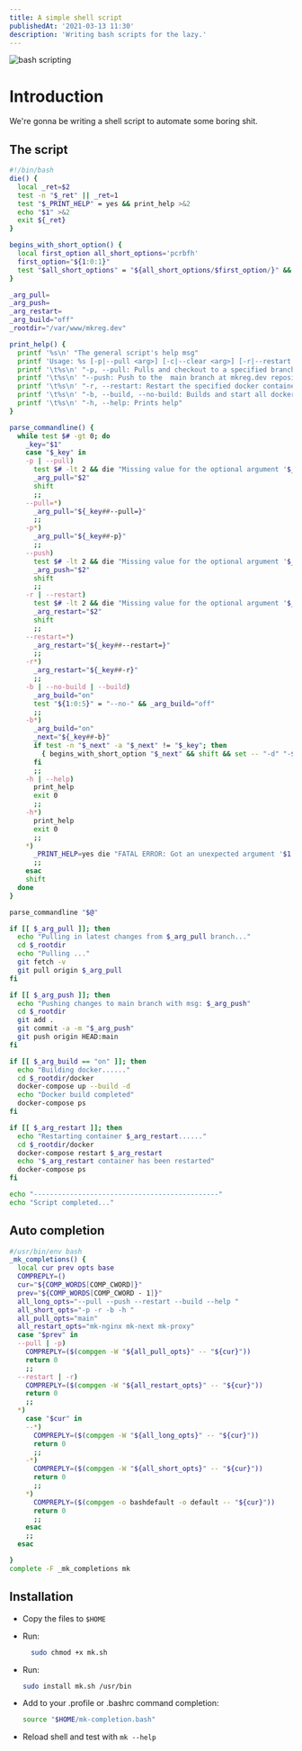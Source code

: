 ```yaml
---
title: A simple shell script
publishedAt: '2021-03-13 11:30'
description: 'Writing bash scripts for the lazy.'
---
```


<Image
  src="/static/images/writing/bin-bash/linux.png"
  alt="bash scripting"
  width={620}
  height={413}
/>

# Introduction

<p>We're gonna be writing a shell script to automate some boring shit. </p>

## The script

```bash
#!/bin/bash
die() {
  local _ret=$2
  test -n "$_ret" || _ret=1
  test "$_PRINT_HELP" = yes && print_help >&2
  echo "$1" >&2
  exit ${_ret}
}

begins_with_short_option() {
  local first_option all_short_options='pcrbfh'
  first_option="${1:0:1}"
  test "$all_short_options" = "${all_short_options/$first_option/}" && return 1 || return 0
}

_arg_pull=
_arg_push=
_arg_restart=
_arg_build="off"
_rootdir="/var/www/mkreg.dev"

print_help() {
  printf '%s\n' "The general script's help msg"
  printf 'Usage: %s [-p|--pull <arg>] [-c|--clear <arg>] [-r|--restart <arg>] [-b|--(no-)build] [-f|--(no-)files] [-h|--help]\n' "$0"
  printf '\t%s\n' "-p, --pull: Pulls and checkout to a specified branch for  mkreg.dev repository e.g: mk -p v1.0  (no default)"
  printf '\t%s\n' "--push: Push to the  main branch at mkreg.dev repositoy with commit message e.g: mk --push 'new update'  (no default)"
  printf '\t%s\n' "-r, --restart: Restart the specified docker container e.g: mk -r mk-server (no default)"
  printf '\t%s\n' "-b, --build, --no-build: Builds and start all docker containers e.g: mk --build (off by default)"
  printf '\t%s\n' "-h, --help: Prints help"
}

parse_commandline() {
  while test $# -gt 0; do
    _key="$1"
    case "$_key" in
    -p | --pull)
      test $# -lt 2 && die "Missing value for the optional argument '$_key'." 1
      _arg_pull="$2"
      shift
      ;;
    --pull=*)
      _arg_pull="${_key##--pull=}"
      ;;
    -p*)
      _arg_pull="${_key##-p}"
      ;;
    --push)
      test $# -lt 2 && die "Missing value for the optional argument '$_key'." 1
      _arg_push="$2"
      shift
      ;;
    -r | --restart)
      test $# -lt 2 && die "Missing value for the optional argument '$_key'." 1
      _arg_restart="$2"
      shift
      ;;
    --restart=*)
      _arg_restart="${_key##--restart=}"
      ;;
    -r*)
      _arg_restart="${_key##-r}"
      ;;
    -b | --no-build | --build)
      _arg_build="on"
      test "${1:0:5}" = "--no-" && _arg_build="off"
      ;;
    -b*)
      _arg_build="on"
      _next="${_key##-b}"
      if test -n "$_next" -a "$_next" != "$_key"; then
        { begins_with_short_option "$_next" && shift && set -- "-d" "-${_next}" "$@"; } || die "The short option '$_key' can't be decomposed to ${_key:0:2} and -${_key:2}, because ${_key:0:2} doesn't accept value and '-${_key:2:1}' doesn't correspond to a short option."
      fi
      ;;
    -h | --help)
      print_help
      exit 0
      ;;
    -h*)
      print_help
      exit 0
      ;;
    *)
      _PRINT_HELP=yes die "FATAL ERROR: Got an unexpected argument '$1'" 1
      ;;
    esac
    shift
  done
}

parse_commandline "$@"

if [[ $_arg_pull ]]; then
  echo "Pulling in latest changes from $_arg_pull branch..."
  cd $_rootdir
  echo "Pulling ..."
  git fetch -v
  git pull origin $_arg_pull
fi

if [[ $_arg_push ]]; then
  echo "Pushing changes to main branch with msg: $_arg_push"
  cd $_rootdir
  git add .
  git commit -a -m "$_arg_push"
  git push origin HEAD:main
fi

if [[ $_arg_build == "on" ]]; then
  echo "Building docker......"
  cd $_rootdir/docker
  docker-compose up --build -d
  echo "Docker build completed"
  docker-compose ps
fi

if [[ $_arg_restart ]]; then
  echo "Restarting container $_arg_restart......"
  cd $_rootdir/docker
  docker-compose restart $_arg_restart
  echo "$_arg_restart container has been restarted"
  docker-compose ps
fi

echo "----------------------------------------------"
echo "Script completed..."
```

## Auto completion

```bash
#/usr/bin/env bash
_mk_completions() {
  local cur prev opts base
  COMPREPLY=()
  cur="${COMP_WORDS[COMP_CWORD]}"
  prev="${COMP_WORDS[COMP_CWORD - 1]}"
  all_long_opts="--pull --push --restart --build --help "
  all_short_opts="-p -r -b -h "
  all_pull_opts="main"
  all_restart_opts="mk-nginx mk-next mk-proxy"
  case "$prev" in
  --pull | -p)
    COMPREPLY=($(compgen -W "${all_pull_opts}" -- "${cur}"))
    return 0
    ;;
  --restart | -r)
    COMPREPLY=($(compgen -W "${all_restart_opts}" -- "${cur}"))
    return 0
    ;;
  *)
    case "$cur" in
    --*)
      COMPREPLY=($(compgen -W "${all_long_opts}" -- "${cur}"))
      return 0
      ;;
    -*)
      COMPREPLY=($(compgen -W "${all_short_opts}" -- "${cur}"))
      return 0
      ;;
    *)
      COMPREPLY=($(compgen -o bashdefault -o default -- "${cur}"))
      return 0
      ;;
    esac
    ;;
  esac

}
complete -F _mk_completions mk
```

## Installation
- Copy the files to `$HOME`
- Run:
  
  ```bash
    sudo chmod +x mk.sh
  ```
- Run:

    ```bash
    sudo install mk.sh /usr/bin
    ```
- Add to your .profile or .bashrc command completion:

    ```bash
    source "$HOME/mk-completion.bash"
    ```
- Reload shell and test with `mk --help`

